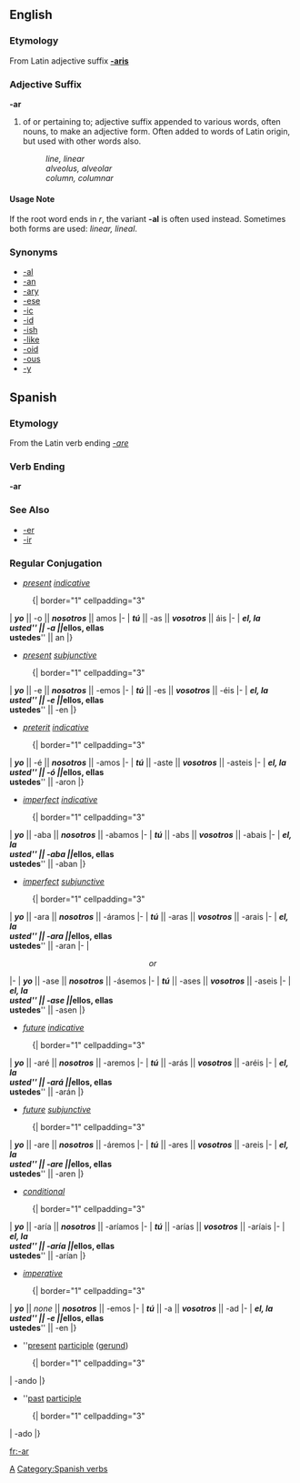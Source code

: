 ==English==
===Etymology===
From Latin adjective suffix '''[[-aris]]'''
===Adjective Suffix===
[[Category:English suffixes|A]]
'''-ar'''

# of or pertaining to; adjective suffix appended to various words, often nouns, to make an adjective form.  Often added to words of Latin origin, but used with other words also.
#: ''line, linear''
#: ''alveolus, alveolar''
#: ''column, columnar''

====Usage Note====
If the root word ends in ''r'', the variant '''-al''' is often used instead.  Sometimes both forms are used: ''linear, lineal''.

===Synonyms===
*[[-al]]
*[[-an]]
*[[-ary]]
*[[-ese]]
*[[-ic]]
*[[-id]]
*[[-ish]]
*[[-like]]
*[[-oid]]
*[[-ous]]
*[[-y]]

== Spanish ==
=== Etymology ===
From the Latin verb ending ''[[-are]]''
=== Verb Ending ===
'''-ar'''

=== See Also ===
*[[-er]]
*[[-ir]]

=== Regular Conjugation ===
*''[[present]] [[indicative]]''
:{| border="1" cellpadding="3"
| '''''yo''''' || -o || '''''nosotros''''' || amos
|-
| '''''tú''''' || -as || '''''vosotros''''' || áis
|-
| '''''el, la <br> usted''''' || -a || '''''ellos, ellas <br> ustedes''''' || an
|}

*''[[present]] [[subjunctive]]''
:{| border="1" cellpadding="3"
| '''''yo''''' || -e || '''''nosotros''''' || -emos
|-
| '''''tú''''' || -es || '''''vosotros''''' || -éis
|-
| '''''el, la <br> usted''''' || -e || '''''ellos, ellas <br> ustedes''''' || -en
|}

*''[[preterit]] [[indicative]]''
:{| border="1" cellpadding="3"
| '''''yo''''' || -é || '''''nosotros''''' || -amos
|-
| '''''tú''''' || -aste || '''''vosotros''''' || -asteis
|-
| '''''el, la <br> usted''''' || -ó || '''''ellos, ellas <br> ustedes''''' || -aron
|}


*''[[imperfect]] [[indicative]]''
:{| border="1" cellpadding="3"
| '''''yo''''' || -aba || '''''nosotros''''' || -abamos
|-
| '''''tú''''' || -abs || '''''vosotros''''' || -abais
|-
| '''''el, la <br> usted''''' || -aba || '''''ellos, ellas <br> ustedes''''' || -aban
|}

*''[[imperfect]] [[subjunctive]]''
:{| border="1" cellpadding="3"
| '''''yo''''' || -ara || '''''nosotros''''' || -áramos
|-
| '''''tú''''' || -aras || '''''vosotros''''' || -arais
|-
| '''''el, la <br> usted''''' || -ara || '''''ellos, ellas <br> ustedes''''' || -aran
|-
| <center> ''or'' </center>
|-
| '''''yo''''' || -ase || '''''nosotros''''' || -ásemos
|-
| '''''tú''''' || -ases || '''''vosotros''''' || -aseis
|-
| '''''el, la <br> usted''''' || -ase || '''''ellos, ellas <br> ustedes''''' || -asen
|}

*''[[future]] [[indicative]]''
:{| border="1" cellpadding="3"
| '''''yo''''' || -aré || '''''nosotros''''' || -aremos
|-
| '''''tú''''' || -arás || '''''vosotros''''' || -aréis
|-
| '''''el, la <br> usted''''' || -ará || '''''ellos, ellas <br> ustedes''''' || -arán
|}

*''[[future]] [[subjunctive]]''
:{| border="1" cellpadding="3"
| '''''yo''''' || -are || '''''nosotros''''' || -áremos
|-
| '''''tú''''' || -ares || '''''vosotros''''' || -areis
|-
| '''''el, la <br> usted''''' || -are || '''''ellos, ellas <br> ustedes''''' || -aren
|}

*''[[conditional]]''
:{| border="1" cellpadding="3"
| '''''yo''''' || -aría || '''''nosotros''''' || -aríamos
|-
| '''''tú''''' || -arías || '''''vosotros''''' || -aríais
|-
| '''''el, la <br> usted''''' || -aría || '''''ellos, ellas <br> ustedes''''' || -arían
|}


*''[[imperative]]''
:{| border="1" cellpadding="3"
| '''''yo''''' || ''none'' || '''''nosotros''''' || -emos
|-
| '''''tú''''' || -a || '''''vosotros''''' || -ad
|-
| '''''el, la <br> usted''''' || -e || '''''ellos, ellas <br> ustedes''''' || -en
|}

*''[[present]] [[participle]] ([[gerund]])
:{| border="1" cellpadding="3"
| -ando 
|}

*''[[past]] [[participle]]
:{| border="1" cellpadding="3"
| -ado
|}

[[Category:Spanish verbs]]


[[fr:-ar]]